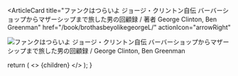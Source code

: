 <ArticleCard
  title="ファンクはつらいよ ジョージ・クリントン自伝 バーバーショップからマザーシップまで旅した男の回顧録 / 著者 George Clinton, Ben Greenman"
  href="/book/brothasbeyolikegeorgeL/"
  actionIcon="arrowRight"
>

![ファンクはつらいよ ジョージ・クリントン自伝 バーバーショップからマザーシップまで旅した男の回顧録 / George Clinton, Ben Greenman](../../images/books/brothasbeyolikegeorge.jpg) 
</ArticleCard>

  return (
    <>
      {children}
    </>
  );
}